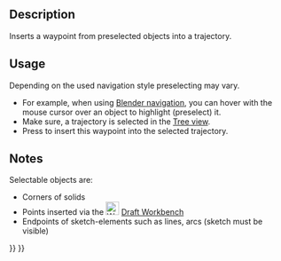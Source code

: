 <languages/>

{{Docnav
|[[Robot_InsertWaypoint|Insert a waypoint]]
|[[Robot_Edge2Trac|Create a trajectory out of edges]]
|[[Robot_Workbench|Robot]]
|IconL=Robot_InsertWaypoint.svg
|IconR=Robot_Edge2Trac.svg
|IconC=Workbench_Robot.svg
}}

{{GuiCommand
|Name=Robot InsertWaypointPre
|MenuLocation=Robot → Insert in trajectory
|Workbenches=[[Robot_Workbench|Robot]]
|Shortcut={{KEY|W}}
|SeeAlso=[[Robot_CreateTrajectory|Robot CreateTrajectory]], [[Robot_InsertWaypoint|Robot InsertWaypoint]]
}}

==Description==

Inserts a waypoint from preselected objects into a trajectory.

==Usage==

Depending on the used navigation style preselecting may vary.
* For example, when using [[Mouse_navigation#Blender_navigation|Blender navigation]], you can hover with the mouse cursor over an object to highlight (preselect) it.
* Make sure, a trajectory is selected in the [[Tree_view|Tree view]].
* Press {{KEY|W}} to insert this waypoint into the selected trajectory.

==Notes==

Selectable objects are:
* Corners of solids
* Points inserted via the [[Image:Workbench_Draft.svg|24px|link=Draft Workbench]] [[Draft_Workbench|Draft Workbench]]
* Endpoints of sketch-elements such as lines, arcs (sketch must be visible)


{{Docnav
|[[Robot_InsertWaypoint|Insert a waypoint]]
|[[Robot_Edge2Trac|Create a trajectory out of edges]]
|[[Robot_Workbench|Robot]]
|IconL=Robot_InsertWaypoint.svg
|IconR=Robot_Edge2Trac.svg
|IconC=Workbench_Robot.svg
}}

{{Robot_Tools_navi{{#translation:}}}}
{{Userdocnavi{{#translation:}}}}
